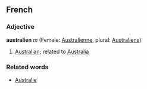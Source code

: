 {{See|Australien}}

==French==
===Adjective===
'''australien''' ''m'' (Female: [[Australienne]], plural: [[Australiens]])

# [[Australian]]; related to [[Australia]]

===Related words===
*[[Australie]]